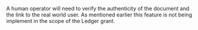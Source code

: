 A human operator will need to verify the authenticity of the document and the link to the real world user. 
As mentioned earlier this feature is not being implement in the scope of the Ledger grant. 
